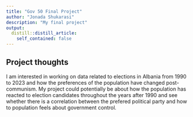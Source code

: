 ```yaml
---
title: "Gov 50 Final Project"
author: "Jonada Shukarasi"
description: "My final project"
output:
  distill::distill_article:
    self_contained: false
---
```




## Project thoughts
I am interested in working on data related to elections in Albania from 1990 to 2023 and how the preferences of the population have changed post-communism. My project could potentially be about how the population has reacted to election candidates throughout the years after 1990 and see whether there is a correlation between the prefered political party and how to population feels about government control.
